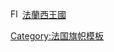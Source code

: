 [[File:Flag of France (XIV-XVI).svg|15px]] [[法蘭西王國]]<noinclude>

[[Category:法国旗帜模板]]
[[Category:欧洲国家模板|{{PAGENAME}}]]
</noinclude>